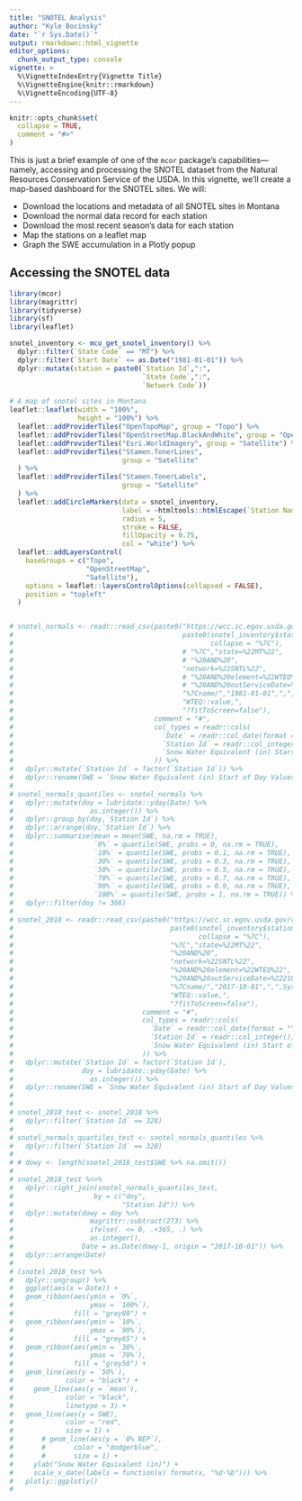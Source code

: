 ```yaml
---
title: "SNOTEL Analysis"
author: "Kyle Bocinsky"
date: "`r Sys.Date()`"
output: rmarkdown::html_vignette
editor_options: 
  chunk_output_type: console
vignette: >
  %\VignetteIndexEntry{Vignette Title}
  %\VignetteEngine{knitr::rmarkdown}
  %\VignetteEncoding{UTF-8}
---
```


```r
knitr::opts_chunk$set(
  collapse = TRUE,
  comment = "#>"
)
```

This is just a brief example of one of the `mcor` package's capabilities---namely, accessing and processing the SNOTEL dataset from the Natural Resources Conservation Service of the USDA. In this vignette, we'll create a map-based dashboard for the SNOTEL sites. We will:

- Download the locations and metadata of all SNOTEL sites in Montana
- Download the normal data record for each station
- Download the most recent season's data for each station
- Map the stations on a leaflet map
- Graph the SWE accumulation in a Plotly popup

## Accessing the SNOTEL data
```r
library(mcor)
library(magrittr)
library(tidyverse)
library(sf)
library(leaflet)

snotel_inventory <- mco_get_snotel_inventory() %>%
  dplyr::filter(`State Code` == "MT") %>%
  dplyr::filter(`Start Date` <= as.Date("1981-01-01")) %>%
  dplyr::mutate(station = paste0(`Station Id`,":",
                                 `State Code`,":",
                                 `Network Code`))

# A map of snotel sites in Montana
leaflet::leaflet(width = "100%", 
                 height = "100%") %>%
  leaflet::addProviderTiles("OpenTopoMap", group = "Topo") %>%
  leaflet::addProviderTiles("OpenStreetMap.BlackAndWhite", group = "OpenStreetMap") %>%
  leaflet::addProviderTiles("Esri.WorldImagery", group = "Satellite") %>%
  leaflet::addProviderTiles("Stamen.TonerLines",
                            group = "Satellite"
  ) %>%
  leaflet::addProviderTiles("Stamen.TonerLabels",
                            group = "Satellite"
  ) %>%
  leaflet::addCircleMarkers(data = snotel_inventory,
                            label = ~htmltools::htmlEscape(`Station Name`),
                            radius = 5,
                            stroke = FALSE,
                            fillOpacity = 0.75,
                            col = "white") %>%
  leaflet::addLayersControl(
    baseGroups = c("Topo",
                   "OpenStreetMap",
                   "Satellite"),
    options = leaflet::layersControlOptions(collapsed = FALSE),
    position = "topleft"
  )


# snotel_normals <- readr::read_csv(paste0("https://wcc.sc.egov.usda.gov/reportGenerator/view_csv/customMultipleStationReport/daily/start_of_period/",
#                                          paste0(snotel_inventory$station %>% unique,
#                                                 collapse = "%7C"),
#                                          # "%7C","state=%22MT%22",
#                                          # "%20AND%20",
#                                          "network=%22SNTL%22",
#                                          # "%20AND%20element=%22WTEQ%22",
#                                          # "%20AND%20outServiceDate=%222100-01-01%22",
#                                          "%7Cname/","1981-01-01",",","2010-12-31","/stationId,",
#                                          "WTEQ::value,",
#                                          "?fitToScreen=false"),
#                                   comment = "#",
#                                   col_types = readr::cols(
#                                     `Date` = readr::col_date(format = ""),
#                                     `Station Id` = readr::col_integer(),
#                                     `Snow Water Equivalent (in) Start of Day Values` = readr::col_double()
#                                   )) %>%
#   dplyr::mutate(`Station Id` = factor(`Station Id`)) %>%
#   dplyr::rename(SWE = `Snow Water Equivalent (in) Start of Day Values`)
# 
# snotel_normals_quantiles <- snotel_normals %>%
#   dplyr::mutate(doy = lubridate::yday(Date) %>% 
#                   as.integer()) %>%
#   dplyr::group_by(doy,`Station Id`) %>%
#   dplyr::arrange(doy,`Station Id`) %>%
#   dplyr::summarise(mean = mean(SWE, na.rm = TRUE),
#                    `0%` = quantile(SWE, probs = 0, na.rm = TRUE),
#                    `10%` = quantile(SWE, probs = 0.1, na.rm = TRUE),
#                    `30%` = quantile(SWE, probs = 0.3, na.rm = TRUE),
#                    `50%` = quantile(SWE, probs = 0.5, na.rm = TRUE),
#                    `70%` = quantile(SWE, probs = 0.7, na.rm = TRUE),
#                    `90%` = quantile(SWE, probs = 0.9, na.rm = TRUE),
#                    `100%` = quantile(SWE, probs = 1, na.rm = TRUE)) %>%
#   dplyr::filter(doy != 366)
# 
# snotel_2018 <- readr::read_csv(paste0("https://wcc.sc.egov.usda.gov/reportGenerator/view_csv/customMultipleStationReport/daily/start_of_period/",
#                                       paste0(snotel_inventory$station %>% unique,
#                                              collapse = "%7C"),
#                                       "%7C","state=%22MT%22",
#                                       "%20AND%20",
#                                       "network=%22SNTL%22",
#                                       "%20AND%20element=%22WTEQ%22",
#                                       "%20AND%20outServiceDate=%222100-01-01%22",
#                                       "%7Cname/","2017-10-01",",",Sys.Date(),"/stationId,",
#                                       "WTEQ::value,",
#                                       "?fitToScreen=false"),
#                                comment = "#",
#                                col_types = readr::cols(
#                                  `Date` = readr::col_date(format = ""),
#                                  `Station Id` = readr::col_integer(),
#                                  `Snow Water Equivalent (in) Start of Day Values` = readr::col_double()
#                                )) %>%
#   dplyr::mutate(`Station Id` = factor(`Station Id`),
#                 doy = lubridate::yday(Date) %>% 
#                   as.integer()) %>%
#   dplyr::rename(SWE = `Snow Water Equivalent (in) Start of Day Values`)
# 
# 
# snotel_2018_test <- snotel_2018 %>%
#   dplyr::filter(`Station Id` == 328)
# 
# snotel_normals_quantiles_test <- snotel_normals_quantiles %>%
#   dplyr::filter(`Station Id` == 328)
# 
# # dowy <- length(snotel_2018_test$SWE %>% na.omit())
# 
# snotel_2018_test %<>%
#   dplyr::right_join(snotel_normals_quantiles_test,
#                    by = c("doy",
#                           "Station Id")) %>%
#   dplyr::mutate(dowy = doy %>%
#                   magrittr::subtract(273) %>%
#                   ifelse(. <= 0, .+365, .) %>%
#                   as.integer(),
#                 Date = as.Date(dowy-1, origin = "2017-10-01")) %>%
#   dplyr::arrange(Date)
# 
# (snotel_2018_test %>%
#   dplyr::ungroup() %>%
#   ggplot(aes(x = Date)) +
#   geom_ribbon(aes(ymin = `0%`,
#                   ymax = `100%`),
#               fill = "grey80") +
#   geom_ribbon(aes(ymin = `10%`,
#                   ymax = `90%`),
#               fill = "grey65") + 
#   geom_ribbon(aes(ymin = `30%`,
#                   ymax = `70%`),
#               fill = "grey50") +
#   geom_line(aes(y = `50%`),
#             color = "black") +
#     geom_line(aes(y = `mean`),
#             color = "black",
#             linetype = 3) +
#   geom_line(aes(y = SWE),
#             color = "red",
#             size = 1) +
#       # geom_line(aes(y = `0% NEP`),
#       #       color = "dodgerblue",
#       #       size = 1) +
#     ylab("Snow Water Equivalent (in)") +
#     scale_x_date(labels = function(x) format(x, "%d-%b"))) %>%
#   plotly::ggplotly()
# 


```
